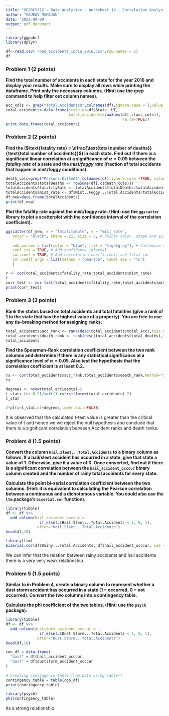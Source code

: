 ---
title: "UE20CS312 - Data Analytics - Worksheet 1b - Correlation Analysis"
author: "GAURAV MAHAJAN"
date: '2022-09-09'
output: pdf_document
---
```{r}
library(ggpubr)
library(dplyr)

df<-read.csv('road_accidents_india_2016.csv',row.names = 1)
df
```
### Problem 1 (2 points)

**Find the total number of accidents in each state for the year 2016 and display your results. Make sure to display all rows while printing the dataframe. Print only the necessary columns. (Hint: use the grep command to help filter out column names).**
```{r}
acc_cols <- grep("Total.Accidents$",colnames(df),ignore.case = T,value = TRUE)
total_accidents<-data.frame(state.ut=df$State..UT,
                            total_accidents=rowSums(df[,c(acc_cols)],
                                                    na.rm=TRUE))
print.data.frame(total_accidents)
```
### Problem 2 (2 points)

**Find the ($\text{fatality rate} = \dfrac{\text{total number of deaths}}{\text{total number of accidents}}$) in each state. Find out if there is a significant linear correlation at a significance of $\alpha=0.05$ between the *fatality rate* of a state and the *mist/foggy rate* (fraction of total accidents that happen in mist/foggy conditions).**
```{r}
death_cols=grep("Persons.Killed$",colnames(df),ignore.case =TRUE, value = TRUE)
totalAccidents$totalDeaths <- rowSums(df[,c(death_cols)])
totalAccidents$fatalityRate <- totalAccidents$totalDeaths/totalAccidents$total_acc
totalAccidents$mist_rate <- df$Mist..Foggy...Total.Accidents/totalAccidents$total_acc
df_new=data.frame(totalAccidents)
print(df_new)
```
**Plot the fatality rate against the mist/foggy rate. (Hint: use the `ggscatter` library to plot a scatterplot with the confidence interval of the correlation coefficient).**
```{r}
ggscatter(df_new, x = "fatalityRate", y = "mist_rate",
   color = "black", shape = 21, size = 3, # Points color, shape and size
   
   add.params = list(color = "blue", fill = "lightgray"), # Customize reg. line
   conf.int = TRUE, # Add confidence interval
   cor.coef = TRUE, # Add correlation coefficient. see ?stat_cor
   cor.coeff.args = list(method = "pearson", label.sep = "\n")
   )

```
```{r}
r <- cor(total_accidents$fatality_rate,total_accidents$mist_rate)
r
corr_test <- cor.test(total_accidents$fatality_rate,total_accidents$mist_rate,method = "pearson")
print(corr_test)
```
### Problem 3 (3 points)

**Rank the states based on total accidents and total fatalities (give a rank of 1 to the state that has the highest value of a property). You are free to use any tie-breaking method for assigning ranks.**

```{r}
total_accidents$acc_rank <- rank(desc(total_accidents$total_acc),ties.method='random')
total_accidents$death_rank <- rank(desc(total_accidents$total_deaths),ties.method='random')
total_accidents
```
**Find the Spearman-Rank correlation coefficient between the two rank columns and determine if there is any statistical significance at a significance level of $\alpha=0.05$. Also test the hypothesis that the correlation coefficient is at least $0.2$.**
```{r}
rs <- cor(total_accidents$acc_rank,total_accidents$death_rank,method="spearman")
rs
```

```{r}
degrees <- nrow(total_accidents)-2
t_stat<-(rs-0.2)/sqrt(1-rs*rs)/(nrow(total_accidents)-2)
t_stat
```
```{r}
2*pt(q=t_stat,df=degrees,lower.tail=FALSE)
```
It is observed that the calculated t-test value is greater than the critical value of t and hence we we reject the null hypothesis and conclude that there is a significant correlation between Accident ranks and death ranks.

### Problem 4 (1.5 points)

**Convert the column `Hail.Sleet...Total.Accidents` to a binary column as follows. If a hail/sleet accident has occurred in a state, give that state a value of 1. Otherwise, give it a value of 0. Once converted, find out if there is a significant correlation between the `hail_accident_occcur` binary column created and the number of rainy total accidents for every state.** 

**Calculate the point bi-serial correlation coefficient between the two columns. (Hint: it is equivalent to calculating the Pearson correlation between a continuous and a dichotomous variable. You could also use the `ltm` package's `biserial.cor` function).**
```{r}
library(tibble)
df <- df %>%
  add_column(hail_accident_occcur = 
               if_else(.$Hail.Sleet...Total.Accidents < 1, 0, 1),
             .after="Hail.Sleet...Total.Accidents")
head(df,10)
```
```{r}
library(ltm)
biserial.cor(df$Rainy...Total.Accidents, df$hail_accident_occcur, use = c("all.obs"), level = 2)

```
We can infer that the relation between rainy accidents and hail accidents there is a very very weak relationship.

### Problem 5 (1.5 points)

**Similar to in Problem 4, create a binary column to represent whether a dust storm accident has occurred in a state (1 = occurred, 0 = not occurred). Convert the two columns into a contingency table.**

**Calculate the phi coefficient of the two tables. (Hint: use the `psych` package).**

```{r}
library(tibble)
df <- df %>%
  add_column(duststorm_accident_occcur = 
               if_else(.$Dust.Storm...Total.Accidents < 1, 0, 1),
             .after="Dust.Storm...Total.Accidents")
head(df,10)
```
```{r}
con_df = data.frame(
  "hail" = df$hail_accident_occcur,
  "dust" = df$duststorm_accident_occcur
)
 
# Creating contingency table from data using table()
contingency_table = table(con_df)
print(contingency_table)
```
```{r}
library(psych)
phi(contingency_table)
```
Its a strong relationship.
